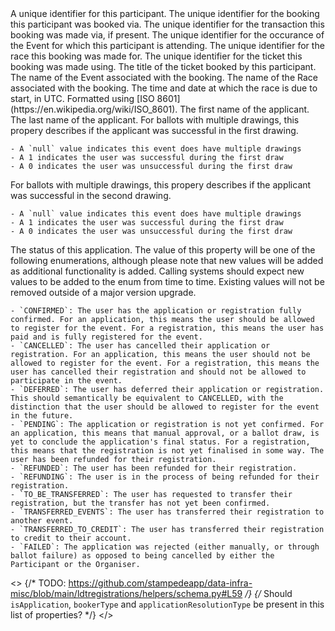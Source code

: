 
<Property name="id" type="ID">
  A unique identifier for this participant.
</Property>

<Property name="bookingId" type="ID">
  The unique identifier for the booking this participant was booked via.
</Property>

<Property name="transactionId" type="ID | undefined">
  The unique identifier for the transaction this booking was made via, if
  present.
</Property>

<Property name="eventOccuranceId" type="ID">
  The unique identifier for the occurance of the Event for which this
  participant is attending.
</Property>

<Property name="raceId" type="ID">
  The unique identifier for the race this booking was made for.
</Property>

<Property name="ticketId" type="ID">
  The unique identifier for the ticket this booking was made using.
</Property>

<Property name="ticketTitle" type="string">
  The title of the ticket booked by this participant.
</Property>

<Property name="eventName" type="string">
  The name of the Event associated with the booking.
</Property>

<Property name="raceName" type="string">
  The name of the Race associated with the booking.
</Property>

<Property name="raceStartDate" type="string">
  The time and date at which the race is due to start, in UTC. Formatted using
  [ISO 8601](https://en.wikipedia.org/wiki/ISO_8601).
</Property>

<Property name="firstName" type="string">
  The first name of the applicant.
</Property>

<Property name="firstName" type="string">
  The last name of the applicant.
</Property>

<Property name="isSuccessfulFirstDraw" type="integer | null">
  For ballots with multiple drawings, this propery describes if the applicant
  was successful in the first drawing.

    - A `null` value indicates this event does have multiple drawings
    - A 1 indicates the user was successful during the first draw
    - A 0 indicates the user was unsuccessful during the first draw

</Property>

<Property name="isSuccessfulSecondDraw" type="integer | null">
  For ballots with multiple drawings, this propery describes if the applicant
  was successful in the second drawing.

    - A `null` value indicates this event does have multiple drawings
    - A 1 indicates the user was successful during the first draw
    - A 0 indicates the user was unsuccessful during the first draw

</Property>

<Property name="status" type="string">
  The status of this application. The value of this property will be one of the following enumerations, although please note that new values will be added as additional functionality is added. Calling systems should expect new values to be added to the enum from time to time. Existing values will not be removed outside of a major version upgrade.

    - `CONFIRMED`: The user has the application or registration fully confirmed. For an application, this means the user should be allowed to register for the event. For a registration, this means the user has paid and is fully registered for the event.
    - `CANCELLED`: The user has cancelled their application or registration. For an application, this means the user should not be allowed to register for the event. For a registration, this means the user has cancelled their registration and should not be allowed to participate in the event.
    - `DEFERRED`: The user has deferred their application or registration. This should semantically be equivalent to CANCELLED, with the distinction that the user should be allowed to register for the event in the future.
    - `PENDING`: The application or registration is not yet confirmed. For an application, this means that manual approval, or a ballot draw, is yet to conclude the application's final status. For a registration, this means that the registration is not yet finalised in some way. The user has been refunded for their registration.
    - `REFUNDED`: The user has been refunded for their registration.
    - `REFUNDING`: The user is in the process of being refunded for their registration.
    - `TO_BE_TRANSFERRED`: The user has requested to transfer their registration, but the transfer has not yet been confirmed.
    - `TRANSFERRED_EVENTS`: The user has transferred their registration to another event.
    - `TRANSFERRED_TO_CREDIT`: The user has transferred their registration to credit to their account.
    - `FAILED`: The application was rejected (either manually, or through ballot failure) as opposed to being cancelled by either the Participant or the Organiser.

</Property>

<>
  {/* TODO: https://github.com/stampedeapp/data-infra-misc/blob/main/ldtregistrations/helpers/schema.py#L59 */}
  {/* Should `isApplication`, `bookerType` and `applicationResolutionType` be present
in this list of properties?
 */}
</>
